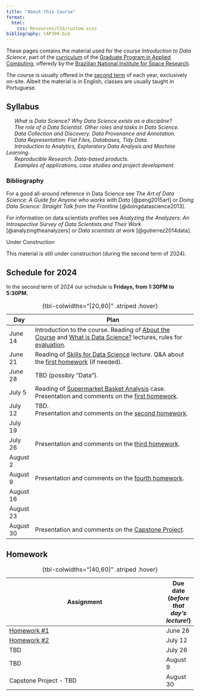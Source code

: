 ```yaml
---
title: "About this Course"
format: 
  html: 
    css: Resources/CSS/custom.scss
bibliography: CAP394.bib      
---
```


These pages contains the material used for the course *Introduction to Data Science*, part of the [curriculum](https://www.gov.br/inpe/pt-br/area-conhecimento/posgraduacao/cap/catalogo-de-disciplinas) of the [Graduate Program in Applied Computing](https://www.gov.br/inpe/pt-br/area-conhecimento/posgraduacao/cap), offeredy by the [Brazilian National Institute for Space Research](https://www.gov.br/inpe/pt-br). 

The course is usually offered in the [second term](https://www.gov.br/inpe/pt-br/area-conhecimento/posgraduacao/calendario-academico) of each year, exclusively on-site. Albeit the material is in English, classes are usually taught in Portuguese.

## Syllabus

&ensp; &ensp; _What is Data Science? Why Data Science exists as a discipline?_<br>
&ensp; &ensp; _The role of a Data Scientist. Other roles and tasks in Data Science._<br>
&ensp; &ensp; _Data Collection and Discovery. Data Provenance and Annotation._ <br>
&ensp; &ensp; _Data Representation: Flat Files, Databases, Tidy Data._<br>
&ensp; &ensp; _Introduction to Analytics, Exploratory Data Analysis and Machine Learning._<br>
&ensp; &ensp; _Reproducible Research. Data-based products._ <br>
&ensp; &ensp; _Examples of applications, case studies and project development._<br>

### Bibliography

For a good all-around reference in Data Science see _The Art of Data Science: A Guide for Anyone who works with Data_ [@peng2015art] or _Doing Data Science: Straight Talk from the Frontline_ [@doingdatascience2013].

For information on data scientists profiles see _Analyzing the Analyzers: An Introspective Survey of Data Scientists and Their Work_ [@analyzingtheanalyzers] or _Data scientists at work_ [@gutierrez2014data]. 


::: underconstruction-block 
<div class="title">Under Construction</div>
This material is still under construction (during the second term of 2024).
:::

## Schedule for 2024 {#Schedule}

In the second term of 2024 our schedule is **Fridays, from 1:30PM to 5:30PM.**

| Day      | Plan                                                                             |
|----------|----------------------------------------------------------------------------------|
|June 14   | Introduction to the course. Reading of [About the Course](00-Lectures-Intro.qmd) and [What is Data Science?](01-Lectures-WhatIs.qmd) lectures, rules for [evaluation](index.qmd#homework).                                       |
|June 21   | Reading of [Skills for Data Science](02-Lectures-Skills.qmd) lecture. Q&A about the  [first homework](index.qmd#homework) (if needed).                                                                                 |
|June 28   | TBD (possibly "Data").                                   |
|July 5    | Reading of [Supermarket Basket Analysis](53-Projects-Supermarket.qmd) case. Presentation and comments on the [first homework](index.qmd#homework).   |
|July 12   |  TBD.<br>Presentation and comments on the [second homework](index.qmd#homework).       |
|July 19   |                                                                                  |
|July 26   |  Presentation and comments on the [third homework](index.qmd#homework).     |
|August 2  |                                                                                  |
|August 9  |  Presentation and comments on the [fourth homework](index.qmd#homework).     |
|August 16 |                                                                                  |
|August 23 |                                                                                  |
|August 30 | Presentation and comments on the [Capstone Project](index.qmd#homework).     |

: {tbl-colwidths="\[20,80\]" .striped .hover}

## Homework

| Assignment                                                                       | Due date (*before that day's lecture!*) |
|----------------------------------------------------------------------------------|----------|
| [Homework #1 ](00-Homework-01.qmd)                    | June 28   |
| [Homework #2 ](00-Homework-02.qmd)                    | July 12   |
| TBD                     | July 26   |
| TBD                          | August  9 |
| Capstone Project - TBD           | August 30 |

: {tbl-colwidths="\[40,60\]" .striped .hover}
